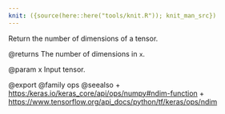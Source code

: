 ```yaml
---
knit: ({source(here::here("tools/knit.R")); knit_man_src})
---
```

Return the number of dimensions of a tensor.

@returns
    The number of dimensions in `x`.

@param x
Input tensor.

@export
@family ops
@seealso
+ <https:/keras.io/keras_core/api/ops/numpy#ndim-function>
+ <https://www.tensorflow.org/api_docs/python/tf/keras/ops/ndim>
